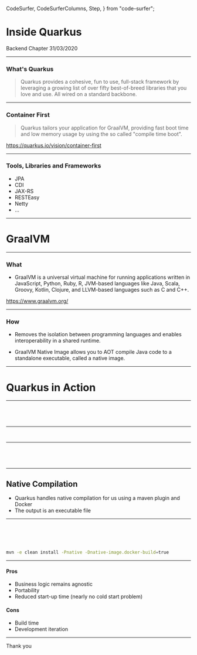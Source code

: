   CodeSurfer,
  CodeSurferColumns,
  Step,
} from "code-surfer";


# Inside Quarkus

Backend Chapter 31/03/2020

---

### What's Quarkus

> Quarkus provides a cohesive, fun to use, full-stack framework by leveraging a growing list of over fifty best-of-breed libraries that you love and use. All wired on a standard backbone.

---

### Container First

> Quarkus tailors your application for GraalVM, providing fast boot time and low memory usage by using the so called "compile time boot".

https://quarkus.io/vision/container-first

---

### Tools, Libraries and Frameworks

  - JPA
  - CDI
  - JAX-RS
  - RESTEasy
  - Netty
  - ...

---

# GraalVM

---

### What

- GraalVM is a universal virtual machine for running applications written in JavaScript, Python, Ruby, R, JVM-based languages like Java, Scala, Groovy, Kotlin, Clojure, and LLVM-based languages such as C and C++.

https://www.graalvm.org/

---

### How

- Removes the isolation between programming languages and enables interoperability in a shared runtime.

- GraalVM Native Image allows you to AOT compile Java code to a standalone executable, called a native image.

---

# Quarkus in Action

---

<CodeSurferColumns themes={[github]}>

<Step title="Standard AWS Lambda">

```java file=./src/handler.java subtitle="Handler"
```

```java file=./src/service.java subtitle="Service"
```

</Step>

<Step title="AWS Lambda + Quarkus">

```java file=./src/handler.java subtitle="Handler + Quarkus"
```

```java file=./src/service.java subtitle="Service + Quarkus"
```

</Step>

</CodeSurferColumns>

---

<CodeSurferColumns>

<Step title="How's that?">

```xml 10:16 file=./src/pom.xml subtitle="Standard pom"
```

```xml 10:16 file=./src/pom-quarkus.xml subtitle="Quarkus pom"
```

</Step>


</CodeSurferColumns>

---

<CodeSurferColumns>

<Step title="Adding CDI...">

```java file=./src/handler.java
```

```java file=./src/service.java
```

</Step>

<Step title="... it's just a matter of annotations!">

```java file=./src/handler-2.java
```

```java file=./src/service-2.java
```

</Step>

</CodeSurferColumns>

---

## Native Compilation

- Quarkus handles native compilation for us using a maven plugin and Docker
- The output is an executable file

---

<CodeSurfer>

```xml file=./src/pom-native.xml title="Pom Example"
```

```xml 70:71 file=./src/pom-native.xml title="Pom Example" subtitle="Using this profile"
```

```xml 77:79 file=./src/pom-native.xml title="Pom Example" subtitle="Specify the docker image we want to use"
```

```xml 82:96 file=./src/pom-native.xml title="Pom Example" subtitle="Create the uber jar and then the executable"
```

```xml 97:118 file=./src/pom-native.xml title="Pom Example" subtitle="Create a zip file ready to be deployed to AWS"
```

```bash title="Pom Example" subtitle="Just run"
mvn -e clean install -Pnative -Dnative-image.docker-build=true
```

</CodeSurfer>

---

<CodeSurferColumns>

<Step title="Wrapping up">

#### Pros
- Business logic remains agnostic
- Portability
- Reduced start-up time (nearly no cold start problem)


#### Cons
- Build time
- Development iteration


</Step>

</CodeSurferColumns>

---

Thank you

